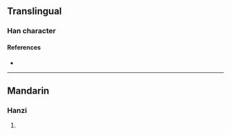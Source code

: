 {{character info/new}}
==Translingual==

===Han character===
{{Han char|rn=96|rad=玉|as=05|sn=9|four=16150|canj=MGWL|ids=⿰𤣩甲}}

====References====
* {{Han ref|kx=0729.080|dkj=20902|hdz=21106.070|uh=73BE|ud=29630|bh=CFD2|bd=53202}}

----

==Mandarin==

===Hanzi===
{{cmn-hanzi|pin=[[jiǎ]] ([[jia3]])|wg=chia<sup>3</sup>}}

# {{defn|lang=cmn|sort=玉05}}